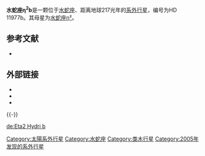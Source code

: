 {{DISPLAYTITLE|水蛇座η<sup>2</sup>b}}
{{Infobox Planet
| bgcolour = #A0B0FF
| image =
| caption =
| name = 水蛇座η²b
| parent star = yes
| star = 水蛇座η²
| planet = 
| constell = 水蛇座
| distance = 216.89光年
| RA = {{RA|01|54|56}}
| DEC = {{DEC|-67|38|50}}
| class = G8.5III
| discovery = yes
| discovery_ref = 
| discoverer = Setiawan ''et al.''
| discovered = 2005年5月25日
| discovery_method = 视向速度法
| semimajor = 1.93天文单位
| semiminor = 
| orbital_circ = 
| eccentricity = 0.40±0.07
| period = 711±8地球日
| inclination = 
| long_periastron = 351.5±9.5°
| time_periastron = 2,451,420儒略日
| semi-amp = 105±8m/s
| physical_characteristics = yes
| mean_radius = 
| density = 
| surface_grav = 
| mass = 6.54[[木星质量|''M''<sub>''J''</sub>]]
| minimum_mass =
| single_temperature = 
| magnitude =
}}

'''水蛇座η<sup>2</sup>b'''是一颗位于[[水蛇座|水蛇座]]、距离地球217光年的[[系外行星|系外行星]]，编号为HD 11977b。其母星为[[水蛇座η²|水蛇座η²]]。

==参考文献==
*{{Cite journal|title=A substellar companion around the intermediate-mass giant star HD 11977|url=https://www.aanda.org/articles/aa/abs/2005/26/aahb021/aahb021.html|last=Setiawan|first=J.|last2=Rodmann|first2=J.|date=2005-07-01|journal=[[天文与天体物理学报|Astronomy & Astrophysics]]|issue=2|doi=10.1051/0004-6361:200500133|volume=437|pages=L31–L34|language=en|issn=0004-6361|last3=Silva|first3=L. da|last4=Hatzes|first4=A. P.|last5=Pasquini|first5=L.|last6=Lühe|first6=O. von der|last7=Medeiros|first7=J. R. de|last8=Döllinger|first8=M. P.|last9=Girardi|first9=L.|access-date=2020-09-07|archive-date=2020-07-16|archive-url=https://web.archive.org/web/20200716013518/https://www.aanda.org/articles/aa/abs/2005/26/aahb021/aahb021.html|dead-url=no}}

==外部链接==
* {{cite web|url=http://www.extrasolar.net/planettour.asp?StarCatId=normal&PlanetId=306|title=HD 11977 b|accessdate=2008-07-03|work=Extrasolar Visions|dead-url=yes|archiveurl=https://web.archive.org/web/20070930032812/http://www.extrasolar.net/planettour.asp?StarCatId=normal&PlanetId=306|archivedate=2007-09-30}}
* {{cite web|url=http://www.mpia.de/homes/setiawan/hd11977_english.html|title=HD 11977 B, a planet around a giant star|accessdate=2008-07-03|work=Max-Planck-Institut für Astronomie|dead-url=yes|archiveurl=https://web.archive.org/web/20070314061322/http://www.mpia.de/homes/setiawan/hd11977_english.html|archivedate=2007-03-14}}
* {{cite web|url=http://exoplanet.eu/planet.php?p1=HD+11977&p2=b|title=Notes for planet HD 11977 b|accessdate=2008-07-03|work=The Extrasolar Planets Encyclopaedia|archive-date=2010-04-07|archive-url=https://web.archive.org/web/20100407184338/http://exoplanet.eu/planet.php?p1=HD+11977&p2=b|dead-url=no}}
{{-}}
{{Sky|01|54|56|-|67|38|50|216.89}}
[[Category:太陽系外行星|Category:太陽系外行星]]
[[Category:水蛇座|Category:水蛇座]]
[[Category:类木行星|Category:类木行星]]
[[Category:2005年发现的系外行星|Category:2005年发现的系外行星]]

{{Extrasolar-planet-stub}}

[[de:Eta2_Hydri_b|de:Eta2 Hydri b]]